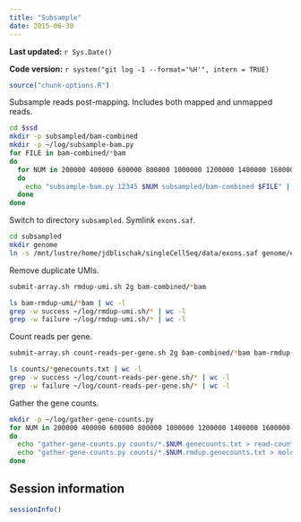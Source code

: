 ```yaml
---
title: "Subsample"
date: 2015-06-30
---
```


**Last updated:** `r Sys.Date()`

**Code version:** `r system("git log -1 --format='%H'", intern = TRUE)`

```r
source("chunk-options.R")
```

Subsample reads post-mapping.
Includes both mapped and unmapped reads.

```bash
cd $ssd
mkdir -p subsampled/bam-combined
mkdir -p ~/log/subsample-bam.py
for FILE in bam-combined/*bam
do
  for NUM in 200000 400000 600000 800000 1000000 1200000 1400000 1600000 1800000 2000000 2200000 2400000 2600000 2800000 3000000 3200000 3400000 3600000 3800000 4000000
  do
    echo "subsample-bam.py 12345 $NUM subsampled/bam-combined $FILE" | qsub -l h_vmem=3g -V -cwd -N sub -j y -o ~/log/subsample-bam.py
  done
done
```

Switch to directory `subsampled`.
Symlink `exons.saf`.

```bash
cd subsampled
mkdir genome
ln -s /mnt/lustre/home/jdblischak/singleCellSeq/data/exons.saf genome/exons.saf
```

Remove duplicate UMIs.

```bash
submit-array.sh rmdup-umi.sh 2g bam-combined/*bam
```

```bash
ls bam-rmdup-umi/*bam | wc -l
grep -w success ~/log/rmdup-umi.sh/* | wc -l
grep -w failure ~/log/rmdup-umi.sh/* | wc -l
```

Count reads per gene.

```bash
submit-array.sh count-reads-per-gene.sh 2g bam-combined/*bam bam-rmdup-umi/*bam
```

```bash
ls counts/*genecounts.txt | wc -l
grep -w success ~/log/count-reads-per-gene.sh/* | wc -l
grep -w failure ~/log/count-reads-per-gene.sh/* | wc -l
```

Gather the gene counts.

```bash
mkdir -p ~/log/gather-gene-counts.py
for NUM in 200000 400000 600000 800000 1000000 1200000 1400000 1600000 1800000 2000000 2200000 2400000 2600000 2800000 3000000 3200000 3400000 3600000 3800000 4000000
do
  echo "gather-gene-counts.py counts/*.$NUM.genecounts.txt > read-counts-$NUM.txt" | qsub -l h_vmem=8g -cwd -V -j y -o ~/log/gather-gene-counts.py -N read-counts-$NUM
  echo "gather-gene-counts.py counts/*.$NUM.rmdup.genecounts.txt > molecule-counts-$NUM.txt" | qsub -l h_vmem=8g -cwd -V -j y -o ~/log/gather-gene-counts.py -N molecule-counts-$NUM
done
```

## Session information

```r
sessionInfo()
```
